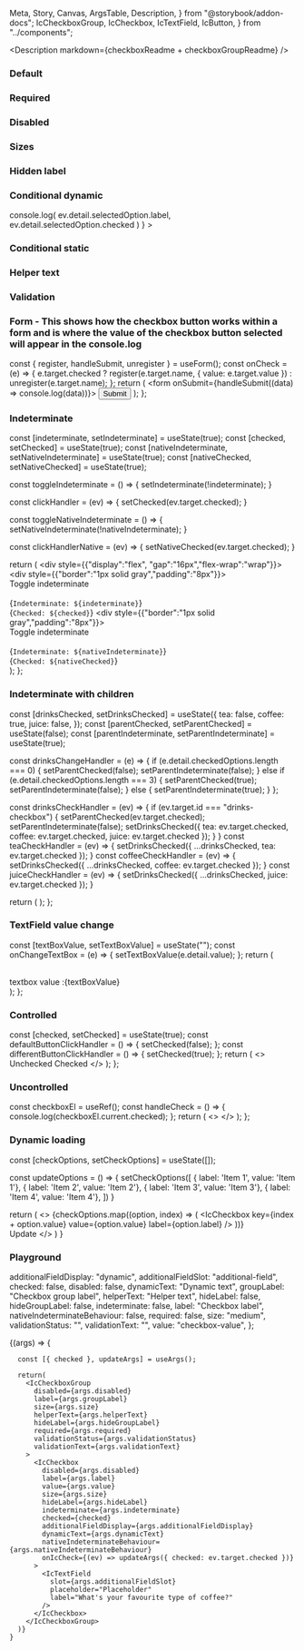   Meta,
  Story,
  Canvas,
  ArgsTable,
  Description,
} from "@storybook/addon-docs";
  IcCheckboxGroup,
  IcCheckbox,
  IcTextField,
  IcButton,
} from "../components";

<Meta title="Checkbox" component={IcCheckboxGroup} />

<Description markdown={checkboxReadme + checkboxGroupReadme} />

### Default

<Canvas>
  <Story name="Default">
    <IcCheckboxGroup label="This is a label" name="1">
      <IcCheckbox value="valueName1" label="Unselected / Default" />
      <IcCheckbox value="valueName2" label="Selected / Default" checked />
      <IcCheckbox value="valueName3" label="Unselected / Disabled" disabled />
    </IcCheckboxGroup>
  </Story>
</Canvas>

### Required

<Canvas>
  <Story name="Required">
    <IcCheckboxGroup label="This is a label" required name="1">
      <IcCheckbox value="valueName1" label="Unselected / Default" />
      <IcCheckbox value="valueName2" label="Selected / Default" checked />
      <IcCheckbox value="valueName3" label="Unselected / Disabled" disabled />
    </IcCheckboxGroup>
  </Story>
</Canvas>

### Disabled

<Canvas>
  <Story name="Disabled">
    <IcCheckboxGroup label="This is a label" name="1" disabled>
      <IcCheckbox value="valueName1" label="Unselected / Disabled 1" disabled />
      <IcCheckbox value="valueName2" label="Unselected / Disabled 2" disabled />
      <IcCheckbox value="valueName3" label="Unselected / Disabled 3" disabled />
      <IcCheckbox
        value="valueName4"
        label="Selected / Disabled"
        disabled
        checked
      />
    </IcCheckboxGroup>
  </Story>
</Canvas>

### Sizes

<Canvas>
  <Story name="Sizes">
    <IcCheckboxGroup
      size="large"
      label="These are checkboxes with the 'size' attribute set on them individually"
      name="group1"
    >
      <IcCheckbox
        size="small"
        value="valueName1"
        label="Unselected / Default"
      />
      <IcCheckbox
        size="medium"
        value="valueName2"
        label="Selected / Default"
        checked
      />
      <IcCheckbox
        size="large"
        value="valueName3"
        label="Unselected / Disabled"
        disabled
      />
    </IcCheckboxGroup>
    <IcCheckboxGroup
      size="small"
      label="This is a checkbox group with small checkboxes"
      name="group2"
    >
      <IcCheckbox value="valueName1" label="Unselected / Default" />
      <IcCheckbox value="valueName2" label="Selected / Default" checked />
      <IcCheckbox value="valueName3" label="Unselected / Disabled" disabled />
    </IcCheckboxGroup>
    <IcCheckboxGroup
      size="medium"
      label="This is a checkbox group with default-sized checkboxes"
      name="group3"
    >
      <IcCheckbox value="valueName1" label="Unselected / Default" />
      <IcCheckbox value="valueName2" label="Selected / Default" checked />
      <IcCheckbox value="valueName3" label="Unselected / Disabled" disabled />
    </IcCheckboxGroup>
    <IcCheckboxGroup
      size="large"
      label="This is a checkbox group with large checkboxes"
      name="group4"
    >
      <IcCheckbox value="valueName1" label="Unselected / Default" />
      <IcCheckbox value="valueName2" label="Selected / Default" checked />
      <IcCheckbox value="valueName3" label="Unselected / Disabled" disabled />
    </IcCheckboxGroup>
  </Story>
</Canvas>

### Hidden label

<Canvas>
  <Story name="Hidden label">
    <IcCheckboxGroup label="This is a label" hideLabel name="1">
      <IcCheckbox value="valueName1" label="Unselected / Default" />
      <IcCheckbox value="valueName2" label="Selected / Default" checked />
      <IcCheckbox value="valueName3" label="Unselected / Disabled" disabled />
    </IcCheckboxGroup>
  </Story>
</Canvas>

### Conditional dynamic

<Canvas>
  <Story name="Conditional dynamic">
    <IcCheckboxGroup
      label="Conditional dynamic"
      name="1"
      onIcChange={(ev) =>
        console.log(
          ev.detail.selectedOption.label,
          ev.detail.selectedOption.checked
        )
      }
    >
      <IcCheckbox
        additionalFieldDisplay="dynamic"
        value="valueName1"
        label="option1"
      >
        <IcTextField
          slot="additional-field"
          placeholder="Placeholder"
          label="What's your favourite type of coffee?"
        />
      </IcCheckbox>
      <IcCheckbox
        additionalFieldDisplay="dynamic"
        value="valueName2"
        label="option2 - error example"
      >
        <IcTextField
          validationStatus="error"
          validationText="now it has really gone to (coffee) pot"
          slot="additional-field"
          placeholder="Placeholder"
          label="What's your favourite type of coffee?"
        />
      </IcCheckbox>
      <IcCheckbox
        additionalFieldDisplay="dynamic"
        value="valueName3"
        label="option3"
      >
        <IcTextField
          slot="additional-field"
          placeholder="Placeholder"
          label="What's your favourite type of coffee?"
        />
      </IcCheckbox>
    </IcCheckboxGroup>
  </Story>
</Canvas>

### Conditional static

<Canvas>
  <Story name="Conditional static" parameters={{ loki: { skip: true } }}>
    <IcCheckboxGroup label=" Conditional static " name="1">
      <IcCheckbox value="valueName1" label="option1">
        <IcTextField
          slot="additional-field"
          label="What's your favourite type of coffee?"
        />
      </IcCheckbox>
      <IcCheckbox value="valueName2" label="option2" />
    </IcCheckboxGroup>
  </Story>
</Canvas>

### Helper text

<Canvas>
  <Story name="Helper text">
    <IcCheckboxGroup label="This is a label" name="1" helperText="Helper text">
      <IcCheckbox value="valueName1" label="Unselected / Default" />
      <IcCheckbox value="valueName2" label="Selected / Default" checked />
      <IcCheckbox value="valueName3" label="Unselected / Disabled" disabled />
    </IcCheckboxGroup>
  </Story>
</Canvas>

### Validation

<Canvas>
  <Story name="Validation">
    <IcCheckboxGroup
      label="This is a label"
      name="1"
      validationStatus="error"
      validationText="Error message"
    >
      <IcCheckbox value="valueName1" label="Unselected / Default" />
      <IcCheckbox value="valueName2" label="Selected / Default" checked />
      <IcCheckbox value="valueName3" label="Unselected / Disabled" disabled />
    </IcCheckboxGroup>
  </Story>
</Canvas>

### Form - This shows how the checkbox button works within a form and is where the value of the checkbox button selected will appear in the console.log

  const { register, handleSubmit, unregister } = useForm();
  const onCheck = (e) => {
    e.target.checked
      ? register(e.target.name, { value: e.target.value })
      : unregister(e.target.name);
  };
  return (
    <form onSubmit={handleSubmit((data) => console.log(data))}>
      <IcCheckboxGroup label="This is a label" name="1">
        <IcCheckbox
          name="checkbox1"
          value="valueName1"
          label="Unselected / Default"
          onIcCheck={onCheck}
        />
        <IcCheckbox
          name="checkbox2"
          value="valueName2"
          label="Selected / Default"
          onIcCheck={onCheck}
        />
        <IcCheckbox
          name="checkbox3"
          value="valueName3"
          label="Unselected / Disabled"
          Disabled
        />
      </IcCheckboxGroup>
      <input type="submit" value="Submit" />
    </form>
  );
};

<Canvas>
  <Story name="Form">
    <Form />
  </Story>
</Canvas>

### Indeterminate

  const [indeterminate, setIndeterminate] = useState(true);
  const [checked, setChecked] = useState(true);
  const [nativeIndeterminate, setNativeIndeterminate] = useState(true);
  const [nativeChecked, setNativeChecked] = useState(true);
  
  const toggleIndeterminate = () => {
    setIndeterminate(!indeterminate);
  }

  const clickHandler = (ev) => {
    setChecked(ev.target.checked);
  }

  const toggleNativeIndeterminate = () => {
    setNativeIndeterminate(!nativeIndeterminate);
  }

  const clickHandlerNative = (ev) => {
    setNativeChecked(ev.target.checked);
  }

  return (
    <div style={{"display":"flex", "gap":"16px","flex-wrap":"wrap"}}>
      <div style={{"border":"1px solid gray","padding":"8px"}}>
        <IcCheckboxGroup label="'native-indeterminate-behavior'=false" name="indeterminate">
          <IcCheckbox
            value="indeterminate"
            label="Indeterminate checkbox"
            checked={checked}
            indeterminate={indeterminate}
            onClick={clickHandler}
          />
        </IcCheckboxGroup>
        <br />
        <IcButton onClick={toggleIndeterminate}>Toggle indeterminate</IcButton>
        <br />
        <br />
        <span>{`Indeterminate: ${indeterminate}`}</span>
        <br />
        <span>{`Checked: ${checked}`}</span>
      </div>
      <div style={{"border":"1px solid gray","padding":"8px"}}>
        <IcCheckboxGroup label="'native-indeterminate-behavior'=true" name="native-indeterminate">
          <IcCheckbox
            value="native-indeterminate"
            label="Indeterminate checkbox"
            checked={nativeChecked}
            indeterminate={nativeIndeterminate}
            onClick={clickHandlerNative}
            nativeIndeterminateBehaviour
          />
        </IcCheckboxGroup>
        <br />
        <IcButton onClick={toggleNativeIndeterminate}>Toggle indeterminate</IcButton>
        <br />
        <br />
        <span>{`Indeterminate: ${nativeIndeterminate}`}</span>
        <br />
        <span>{`Checked: ${nativeChecked}`}</span>
      </div>  
    </div>
  );
};

<Canvas>
  <Story name="Indeterminate">
    <Indeterminate />
  </Story>
</Canvas>

### Indeterminate with children

  const [drinksChecked, setDrinksChecked] = useState({
    tea: false,
    coffee: true,
    juice: false,
  });
  const [parentChecked, setParentChecked] = useState(false);
  const [parentIndeterminate, setParentIndeterminate] = useState(true);

  const drinksChangeHandler = (e) => {
    if (e.detail.checkedOptions.length === 0) {
      setParentChecked(false);
      setParentIndeterminate(false);
    } else if (e.detail.checkedOptions.length === 3) {
      setParentChecked(true);
      setParentIndeterminate(false);
    } else {
      setParentIndeterminate(true);
    }
  };

  const drinksCheckHandler = (ev) => {
    if (ev.target.id === "drinks-checkbox") {
      setParentChecked(ev.target.checked);
      setParentIndeterminate(false);
      setDrinksChecked({ tea: ev.target.checked, coffee: ev.target.checked, juice: ev.target.checked });
    }
  }
  const teaCheckHandler = (ev) => {
    setDrinksChecked({ ...drinksChecked, tea: ev.target.checked });
  }
  const coffeeCheckHandler = (ev) => {
    setDrinksChecked({ ...drinksChecked, coffee: ev.target.checked });
  }
  const juiceCheckHandler = (ev) => {
    setDrinksChecked({ ...drinksChecked, juice: ev.target.checked });
  }

  return (
    <IcCheckboxGroup label="Liked things" name="1">
      <IcCheckbox
        id="drinks-checkbox"
        value="drinks"
        label="Drinks"
        checked={parentChecked}
        indeterminate={parentIndeterminate}
        nativeIndeterminateBehaviour
        onIcCheck={drinksCheckHandler}
      >
        <IcCheckboxGroup
          name="2"
          label="Drinks"
          hideLabel
          slot="additional-field"
          onIcChange={drinksChangeHandler}
        >
          <IcCheckbox value="tea" label="Tea" checked={drinksChecked.tea} onIcCheck={teaCheckHandler}/>
          <IcCheckbox value="coffee" label="Coffee" checked={drinksChecked.coffee} onIcCheck={coffeeCheckHandler}/>
          <IcCheckbox value="juice" label="Juice" checked={drinksChecked.juice} onIcCheck={juiceCheckHandler}/>
        </IcCheckboxGroup>
      </IcCheckbox>
    </IcCheckboxGroup>
  );
};

<Canvas>
  <Story name="Indeterminate with children">
    <IndeterminateWithChildren />
  </Story>
</Canvas>

### TextField value change

  const [textBoxValue, setTextBoxValue] = useState("");
  const onChangeTextBox = (e) => {
    setTextBoxValue(e.detail.value);
  };
  return (
    <div>
      <IcCheckboxGroup label="This is a label" name="1">
        <IcCheckbox
          additionalFieldDisplay="static"
          value="valueName1"
          label="option1"
        >
          <IcTextField
            slot="additional-field"
            placeholder="Placeholder"
            label="What's your favourite type of coffee?"
            onIcChange={onChangeTextBox}
          />
        </IcCheckbox>
      </IcCheckboxGroup>
      <br />
      <div>textbox value :{textBoxValue}</div>
    </div>
  );
};

<Canvas>
  <Story name="TextField value change">
    <TextField />
  </Story>
</Canvas>

### Controlled

  const [checked, setChecked] = useState(true);
  const defaultButtonClickHandler = () => {
    setChecked(false);
  };
  const differentButtonClickHandler = () => {
    setChecked(true);
  };
  return (
    <>
      <IcCheckbox checked={checked} label="Label" value="valueName1" />
      <IcButton variant="primary" onClick={defaultButtonClickHandler}>
        Unchecked
      </IcButton>
      <IcButton variant="primary" onClick={differentButtonClickHandler}>
        Checked
      </IcButton>
    </>
  );
};

<Canvas>
  <Story name="Controlled">
    <Controlled />
  </Story>
</Canvas>

### Uncontrolled

  const checkboxEl = useRef();
  const handleCheck = () => {
    console.log(checkboxEl.current.checked);
  };
  return (
    <>
      <IcCheckbox
        ref={checkboxEl}
        label="Label"
        value="valueName1"
        onIcCheck={handleCheck}
      />
    </>
  );
};

<Canvas>
  <Story name="Uncontrolled">
    <Uncontrolled />
  </Story>
</Canvas>

### Dynamic loading

  const [checkOptions, setCheckOptions] = useState([]);
  
  const updateOptions = () => {
    setCheckOptions([
      { label: 'Item 1', value: 'Item 1'},
      { label: 'Item 2', value: 'Item 2'},
      { label: 'Item 3', value: 'Item 3'},
      { label: 'Item 4', value: 'Item 4'},
    ])
  }

  return (
  <>
    <IcCheckboxGroup label="What is your favourite coffee?" name="checkbox-group-1">
      {checkOptions.map((option, index) => (
        <IcCheckbox
          key={index + option.value}
          value={option.value}
          label={option.label}
        />
      ))}
    </IcCheckboxGroup>
    <br />
    <IcButton onClick={updateOptions}>Update</IcButton>
  </>
  ) 
}

<Canvas>
  <Story name="Dynamic loading">
    <CheckOptionsDynamic />
  </Story>
</Canvas>


### Playground

  additionalFieldDisplay: "dynamic",
  additionalFieldSlot: "additional-field",
  checked: false,
  disabled: false,
  dynamicText: "Dynamic text",
  groupLabel: "Checkbox group label",
  helperText: "Helper text",
  hideLabel: false,
  hideGroupLabel: false,
  indeterminate: false,
  label: "Checkbox label",
  nativeIndeterminateBehaviour: false,
  required: false,
  size: "medium",  
  validationStatus: "",
  validationText: "",
  value: "checkbox-value",
};       

<Canvas>
  <Story
    args={defaultArgs}
    argTypes={{
      additionalFieldDisplay: {
        options: ["dynamic", "static"],
        control: { type: "inline-radio" },
      },
      additionalFieldSlot: {
        options: ["additional-field", ""],
        control: { type: "select" },
      },
      size: {
        options: ["medium", "large", "small"],
        control: { type: "inline-radio" },
      },
      validationStatus: {
        options: ["warning", "error", "success", ""],
        control: { type: "select" }
      },
    }}
    name="Playground"
  >
    {(args) => {

      const [{ checked }, updateArgs] = useArgs();
      
      return(
        <IcCheckboxGroup 
          disabled={args.disabled} 
          label={args.groupLabel} 
          size={args.size} 
          helperText={args.helperText} 
          hideLabel={args.hideGroupLabel} 
          required={args.required}
          validationStatus={args.validationStatus}
          validationText={args.validationText}
        >
          <IcCheckbox
            disabled={args.disabled}
            label={args.label}
            value={args.value}
            size={args.size}
            hideLabel={args.hideLabel}
            indeterminate={args.indeterminate}
            checked={checked}
            additionalFieldDisplay={args.additionalFieldDisplay}
            dynamicText={args.dynamicText}
            nativeIndeterminateBehaviour={args.nativeIndeterminateBehaviour}
            onIcCheck={(ev) => updateArgs({ checked: ev.target.checked })}
          >
            <IcTextField
              slot={args.additionalFieldSlot}
              placeholder="Placeholder"
              label="What's your favourite type of coffee?"
            />
          </IcCheckbox>
        </IcCheckboxGroup>
      )}
    }
  </Story>
</Canvas>

